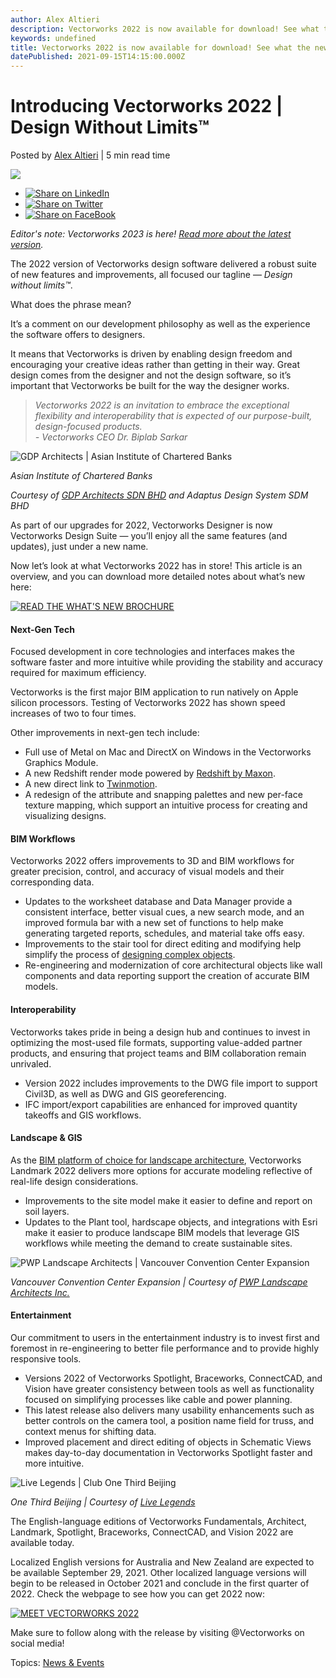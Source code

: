 ```yaml
---
author: Alex Altieri
description: Vectorworks 2022 is now available for download! See what the new release has in store.
keywords: undefined
title: Vectorworks 2022 is now available for download! See what the new release has in store. 
datePublished: 2021-09-15T14:15:00.000Z
---
```

  

# Introducing Vectorworks 2022 | Design Without Limits™

 Posted by [Alex Altieri](https://blog.vectorworks.net/author/alex-altieri) | 5 min read time 

![](https://blog.vectorworks.net/hubfs/Blog%20Images/210915_Launch/blog-1440x800.png) 

* [![Share on LinkedIn](https://2659751.fs1.hubspotusercontent-na1.net/hubfs/2659751/michaelDemo/share-LI.png)](http://www.linkedin.com/shareArticle?mini=true&url=https%3A%2F%2Fblog.vectorworks.net%2Fvectorworks-2022-now-available-for-download)
* [![Share on Twitter](https://2659751.fs1.hubspotusercontent-na1.net/hubfs/2659751/michaelDemo/share-TW.png)](https://www.twitter.com/share?text=Introducing%20Vectorworks%202022%20|%20Design%20Without%20Limits™&url=https%3A%2F%2Fblog.vectorworks.net%2Fvectorworks-2022-now-available-for-download&via=PMGTweets)
* [![Share on FaceBook](https://2659751.fs1.hubspotusercontent-na1.net/hubfs/2659751/michaelDemo/share-FB.png)](https://www.facebook.com/sharer/sharer.php?u=https%3A%2F%2Fblog.vectorworks.net%2Fvectorworks-2022-now-available-for-download)

_Editor's note: Vectorworks 2023 is here! [Read more about the latest version](../../../net/vectorworks/blog/vectorworks-2023-now-available.html)._

The 2022 version of Vectorworks design software delivered a robust suite of new features and improvements, all focused our tagline — _Design without limits™_.

What does the phrase mean?

It’s a comment on our development philosophy as well as the experience the software offers to designers.

It means that Vectorworks is driven by enabling design freedom and encouraging your creative ideas rather than getting in their way. Great design comes from the designer and not the design software, so it’s important that Vectorworks be built for the way the designer works.

> _Vectorworks 2022 is an invitation to embrace the exceptional flexibility and interoperability that is expected of our purpose-built, design-focused products._   
> _\- Vectorworks CEO Dr. Biplab Sarkar_

![GDP Architects | Asian Institute of Chartered Banks](https://blog.vectorworks.net/hs-fs/hubfs/Blog%20Images/210915_Launch/2022-signature-image--arch-original.jpg?width=1440&name=2022-signature-image--arch-original.jpg)

_Asian Institute of Chartered Banks_ 

_Courtesy of [GDP Architects SDN BHD](https://www.gdparchitects.com/) and Adaptus Design System SDM BHD_

As part of our upgrades for 2022, Vectorworks Designer is now Vectorworks Design Suite — you’ll enjoy all the same features (and updates), just under a new name.

Now let’s look at what Vectorworks 2022 has in store! This article is an overview, and you can download more detailed notes about what’s new here:

[![READ THE WHAT'S NEW BROCHURE](https://no-cache.hubspot.com/cta/default/3018241/35fe6c54-bc9e-43c3-a84c-a464bff9e33e.png)](https://cta-redirect.hubspot.com/cta/redirect/3018241/35fe6c54-bc9e-43c3-a84c-a464bff9e33e) 

#### Next-Gen Tech

Focused development in core technologies and interfaces makes the software faster and more intuitive while providing the stability and accuracy required for maximum efficiency.

Vectorworks is the first major BIM application to run natively on Apple silicon processors. Testing of Vectorworks 2022 has shown speed increases of two to four times.

Other improvements in next-gen tech include:

* Full use of Metal on Mac and DirectX on Windows in the Vectorworks Graphics Module.
* A new Redshift render mode powered by [Redshift by Maxon](http://maxon.net/redshift).
* A new direct link to [Twinmotion](http://unrealengine.com/twinmotion).
* A redesign of the attribute and snapping palettes and new per-face texture mapping, which support an intuitive process for creating and visualizing designs.

#### BIM Workflows

Vectorworks 2022 offers improvements to 3D and BIM workflows for greater precision, control, and accuracy of visual models and their corresponding data.

* Updates to the worksheet database and Data Manager provide a consistent interface, better visual cues, a new search mode, and an improved formula bar with a new set of functions to help make generating targeted reports, schedules, and material take offs easy.
* Improvements to the stair tool for direct editing and modifying help simplify the process of [designing complex objects](../../../net/vectorworks/blog/the-best-3d-modeling-for-interior-architecture.html).
* Re-engineering and modernization of core architectural objects like wall components and data reporting support the creation of accurate BIM models.

#### Interoperability

Vectorworks takes pride in being a design hub and continues to invest in optimizing the most-used file formats, supporting value-added partner products, and ensuring that project teams and BIM collaboration remain unrivaled.

* Version 2022 includes improvements to the DWG file import to support Civil3D, as well as DWG and GIS georeferencing.
* IFC import/export capabilities are enhanced for improved quantity takeoffs and GIS workflows.

#### Landscape & GIS

As the [BIM platform of choice for landscape architecture](../../../net/vectorworks/blog/why-bim-is-taking-over-landscape-architecture.html), Vectorworks Landmark 2022 delivers more options for accurate modeling reflective of real-life design considerations.

* Improvements to the site model make it easier to define and report on soil layers.
* Updates to the Plant tool, hardscape objects, and integrations with Esri make it easier to produce landscape BIM models that leverage GIS workflows while meeting the demand to create sustainable sites.

![PWP Landscape Architects | Vancouver Convention Center Expansion](https://blog.vectorworks.net/hs-fs/hubfs/Blog%20Images/210915_Launch/2022-signature-image-land-original.png?width=1440&name=2022-signature-image-land-original.png)

_Vancouver Convention Center Expansion | Courtesy of [PWP Landscape Architects Inc.](http://www.pwpla.com/)_

#### Entertainment

Our commitment to users in the entertainment industry is to invest first and foremost in re-engineering to better file performance and to provide highly responsive tools.

* Versions 2022 of Vectorworks Spotlight, Braceworks, ConnectCAD, and Vision have greater consistency between tools as well as functionality focused on simplifying processes like cable and power planning.
* This latest release also delivers many usability enhancements such as better controls on the camera tool, a position name field for truss, and context menus for shifting data.
* Improved placement and direct editing of objects in Schematic Views makes day-to-day documentation in Vectorworks Spotlight faster and more intuitive.

![Live Legends | Club One Third Beijing](https://blog.vectorworks.net/hs-fs/hubfs/Blog%20Images/210915_Launch/2022-signature-image-ent-original.jpg?width=1440&name=2022-signature-image-ent-original.jpg)

_One Third Beijing | Courtesy of [Live Legends](https://www.livelegends.com/)_ 

The English-language editions of Vectorworks Fundamentals, Architect, Landmark, Spotlight, Braceworks, ConnectCAD, and Vision 2022 are available today.

Localized English versions for Australia and New Zealand are expected to be available September 29, 2021\. Other localized language versions will begin to be released in October 2021 and conclude in the first quarter of 2022\. Check the webpage to see how you can get 2022 now:

[![MEET VECTORWORKS 2022](https://no-cache.hubspot.com/cta/default/3018241/57d206f6-cbf5-4136-960c-1d46da994022.png)](https://cta-redirect.hubspot.com/cta/redirect/3018241/57d206f6-cbf5-4136-960c-1d46da994022) 

Make sure to follow along with the release by visiting @Vectorworks on social media!

 Topics: [News & Events](https://blog.vectorworks.net/topic/news-events) 

  